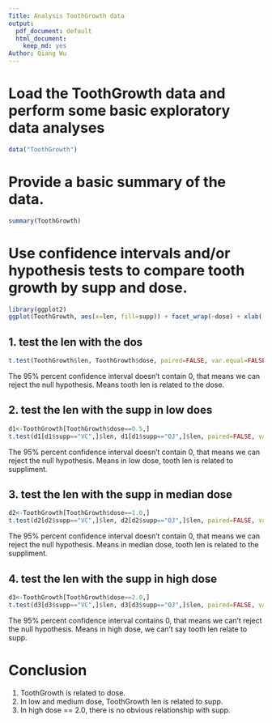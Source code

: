 ```yaml
---
Title: Analysis ToothGrowth data
output:
  pdf_document: default
  html_document:
    keep_md: yes
Author: Qiang Wu
---
```


# Load the ToothGrowth data and perform some basic exploratory data analyses 
```r
data("ToothGrowth")
```

# Provide a basic summary of the data.

```r
summary(ToothGrowth)
```

# Use confidence intervals and/or hypothesis tests to compare tooth growth by supp and dose.
```r
library(ggplot2)
ggplot(ToothGrowth, aes(x=len, fill=supp)) + facet_wrap(~dose) + xlab('tooth length') + ggtitle('distribution of guinea pig tooth lengths') + geom_histogram()
```

## 1. test the len with the dos
```r
t.test(ToothGrowth$len, ToothGrowth$dose, paired=FALSE, var.equal=FALSE)
```
The 95% percent confidence interval doesn't contain 0, that means we can reject the null hypothesis. Means tooth len is related to the dose.

## 2. test the len with the supp in low does
```r
d1<-ToothGrowth[ToothGrowth$dose==0.5,]
t.test(d1[d1$supp=="VC",]$len, d1[d1$supp=="OJ",]$len, paired=FALSE, var.equal=FALSE)
```
The 95% percent confidence interval doesn't contain 0, that means we can reject the null hypothesis. Means in low dose, tooth len is related to suppliment.

## 3. test the len with the supp in median dose
```r
d2<-ToothGrowth[ToothGrowth$dose==1.0,]
t.test(d2[d2$supp=="VC",]$len, d2[d2$supp=="OJ",]$len, paired=FALSE, var.equal=FALSE)
```
The 95% percent confidence interval doesn't contain 0, that means we can reject the null hypothesis. Means in median dose, tooth len is related to the suppliment.

## 4. test the len with the supp in high dose
```r
d3<-ToothGrowth[ToothGrowth$dose==2.0,]
t.test(d3[d3$supp=="VC",]$len, d3[d3$supp=="OJ",]$len, paired=FALSE, var.equal=FALSE)
```
The 95% percent confidence interval contains 0, that means we can't reject the null hypothesis. Means in high dose, we can't say tooth len relate to supp.

# Conclusion
1. ToothGrowth is related to dose.
2. In low and medium dose, ToothGrowth len is related to supp.
3. In high dose == 2.0, there is no obvious relationship with supp.